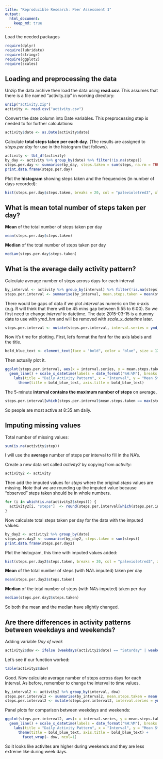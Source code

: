 ```yaml
---
title: "Reproducible Research: Peer Assessment 1"
output: 
  html_document:
    keep_md: true
---
```


Load the needed packages
```r
require(dplyr)
require(lubridate)
require(stringr)
require(ggplot2)
require(scales)
```

## Loading and preprocessing the data

Unzip the data archive then load the data using **read.csv**. This assumes that there is a file named "activity.zip" in working directory:

```r
unzip("activity.zip")
activity <- read.csv("activity.csv")
```
Convert the date column into Date variables. This preprocessing step is needed to for further calculations:
```r
activity$date <- as.Date(activity$date)
```


Calculate **total steps taken per each day**. (The results are assigned to *steps.per.day* for use in the histogram that follows).
```r
activity <- tbl_df(activity)
by_day <- activity %>% group_by(date) %>% filter(!is.na(steps))
steps.per.day <- summarise(by_day, steps.taken = sum(steps, na.rm = TRUE))
print.data.frame(steps.per.day)
```

Plot the **histogram** showing steps taken and the frequencies (in number of days recorded):
```r
hist(steps.per.day$steps.taken, breaks = 20, col = "palevioletred3", xlab = "Steps Taken Per Day", main = "Steps Taken Per Day Histogram")
```

## What is mean total number of steps taken per day?

**Mean** of the total number of steps taken per day
```r
mean(steps.per.day$steps.taken)
```

**Median** of the total number of steps taken per day
```r
median(steps.per.day$steps.taken)
```

## What is the average daily activity pattern?

Calculate average number of steps across days for each interval
```r
by_interval <- activity %>% group_by(interval) %>% filter(!is.na(steps))
steps.per.interval <- summarise(by_interval, mean.steps.taken = mean(steps))
```

There would be gaps of data if we plot *interval* as numeric on the x-axis (e.g. R will think that there will be 45 mins gap between 5:55 to 6:00). So we first need to change *interval* to datetime. The date 2015-03-15 is a dummy date to use with *ymd_hm* and will be removed with *scale_x_datetime* later.
```r
steps.per.interval <- mutate(steps.per.interval, interval.series = ymd_hm(paste("2015-03-15", str_pad(interval, 4, pad = "0"))))
```

Now it's time for plotting. First, let's format the font for the axis labels and the title.

```r
bold_blue_text <- element_text(face = "bold", color = "blue", size = 12)
```
Then actually plot it.
```r
ggplot(steps.per.interval, aes(x = interval.series, y = mean.steps.taken)) + 
  geom_line() + scale_x_datetime(labels = date_format("%H:%M"), breaks = date_breaks("2 hour"), minor_breaks = date_breaks("1 hour")) +
    labs(title = "Daily Activity Pattern", x = "Interval", y = "Mean Steps Taken") + 
      theme(title = bold_blue_text, axis.title = bold_blue_text)
```


The 5-minute **interval contains the maximum number of steps** on average,
```r
steps.per.interval[which(steps.per.interval$mean.steps.taken == max(steps.per.interval$mean.steps.taken)), 1]
```
So people are most active at 8:35 am daily.

## Imputing missing values

Total number of missing values:

```r
sum(is.na(activity$step))
```

I will use the **average** number of steps per interval to fill in the NA's.

Create a new data set called *activity2* by copying from *activity*:
```r
activity2 <- activity
```

Then add the imputed values for *steps* where the original *steps* values are missing. Note that we are rounding up the imputed value because "observed" steps taken should be in whole numbers.
```r
for (i in which(is.na(activity2$steps))) {
  activity2[i, "steps"]  <- round(steps.per.interval[which(steps.per.interval$interval == activity2[i, ][["interval"]]), "mean.steps.taken"], digits = 0)
}
```

Now calculate total steps taken per day for the data with the imputed values:
```r
by_day2 <- activity2 %>% group_by(date)
steps.per.day2 <- summarise(by_day2, steps.taken = sum(steps))
print.data.frame(steps.per.day2)
```

Plot the histogram, this time with imputed values added:
```r
hist(steps.per.day2$steps.taken, breaks = 20, col = "palevioletred3", xlab = "Steps Taken Per Day", main = "Steps Taken Per Day Histogram (N/A imputed)")
```

**Mean** of the total number of steps (with NA's imputed) taken per day
```r
mean(steps.per.day2$steps.taken)
```

**Median** of the total number of steps (with NA's imputed) taken per day
```r
median(steps.per.day2$steps.taken)
```

So both the mean and the median have slightly changed.

## Are there differences in activity patterns between weekdays and weekends?
Adding variable *Day of week*

```r
activity2$dow <- ifelse (weekdays(activity2$date) == "Saturday" | weekdays(activity2$date) == "Sunday", "Weekend", "Weekday")
```
Let's see if our function worked:
```r
table(activity2$dow)
```

Good. Now calculate average number of steps across days for each interval. As before, remember to change the interval to time values.
```r
by_interval2 <- activity2 %>% group_by(interval, dow)
steps.per.interval2 <- summarise(by_interval2, mean.steps.taken = mean(steps))
steps.per.interval2 <- mutate(steps.per.interval2, interval.series = ymd_hm(paste("2015-03-15", str_pad(interval, 4, pad = "0"))))
```

Panel plots for comparison between weekdays and weekends:

```r
ggplot(steps.per.interval2, aes(x = interval.series, y = mean.steps.taken)) + 
  geom_line() + scale_x_datetime(labels = date_format("%H:%M"), breaks = date_breaks("2 hour"), minor_breaks = date_breaks("1 hour")) +
    labs(title = "Daily Activity Pattern", x = "Interval", y = "Mean Steps Taken") + 
      theme(title = bold_blue_text, axis.title = bold_blue_text) + 
        facet_wrap(~ dow, ncol=1)
```

So it looks like activites are higher during weekends and they are less extreme like during week days.
